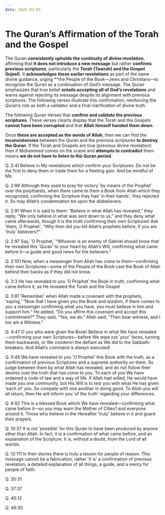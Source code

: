```yaml
---
date: 2025-02-03
---
```





# The Quran’s Affirmation of the Torah and the Gospel

The Quran **consistently upholds the continuity of divine revelation**, affirming that **it does not introduce a new message** but rather **confirms previous scriptures**, particularly the **Torah (Tawrah) and the Gospel (Injeel)**. It **acknowledges these earlier revelations** as part of the same divine guidance, urging **the People of the Book—Jews and Christians—to recognize the Quran as a continuation of God’s message. The Quran emphasizes that true belief **entails accepting all of God’s revelations** and warns against rejecting its message despite its alignment with previous scriptures. The following verses illustrate this confirmation, reinforcing the Quran’s role as both a validator and a final clarification of divine truth.

The following Quran Verses that **confirm and validate the previous scriptures**. These verses clearly display that the Torah and the Gospels **cannot have been corrupted** and that **Allah himself handed them down**.

Once **these are accepted as the words of Allah**, then we can find the **inconsistencies** between the Quran and the previous scriptures **to destroy the Quran**. If the Torah and Gospels are true (previous divine revelation) then if Mohammed comes on the scene and **attempts to contradict** them means **we do not have to listen to the Quran period**.



Q. 2:41
Believe in My revelations which confirm your Scriptures. Do not be the first to deny them or trade them for a fleeting gain. And be mindful of Me.

Q. 2:89 
Although they used to pray for victory ˹by means of the Prophet˺ over the polytheists, when there came to them a Book from Allah which they recognized, confirming the Scripture they had ˹in their hands˺, they rejected it. So may Allah’s condemnation be upon the disbelievers.

Q. 2:91 
When it is said to them: “Believe in what Allah has revealed,” they reply, “We only believe in what was sent down to us,” and they deny what came afterwards, though it is the truth confirming their own Scriptures! Ask ˹them, O  Prophet˺, “Why then did you kill Allah’s prophets before, if you are ˹truly˺ believers?”

Q. 2:97 
Say, ˹O Prophet,˺ “Whoever is an enemy of Gabriel should know that he revealed this ˹Quran˺ to your heart by Allah’s Will, confirming what came before it—a guide and good news for the believers.”


Q. 2:101 
Now, when a messenger from Allah has come to them—confirming their own Scriptures—some of the People of the Book cast the Book of Allah behind their backs as if they did not know.

Q. 3:3 
He has revealed to you ˹O Prophet˺ the Book in truth, confirming what came before it, as He revealed the Torah and the Gospel

Q. 3:81 
˹Remember˺ when Allah made a covenant with the prophets, ˹saying,˺ “Now that I have given you the Book and wisdom, if there comes to you a messenger confirming what you have, you must believe in him and support him.” He added, “Do you affirm this covenant and accept this commitment?” They said, “Yes, we do.” Allah said, “Then bear witness, and I too am a Witness.”

Q. 4:47 
O you who were given the Book! Believe in what We have revealed—confirming your own Scriptures—before We wipe out ˹your˺ faces, turning them backwards, or We condemn the defiant as We did to the Sabbath-breakers. And Allah’s command is always executed!

Q. 5:48 
We have revealed to you ˹O Prophet˺ this Book with the truth, as a confirmation of previous Scriptures and a supreme authority on them. So judge between them by what Allah has revealed, and do not follow their desires over the truth that has come to you. To each of you We have ordained a code of law and a way of life. If Allah had willed, He would have made you one community, but His Will is to test you with what He has given ˹each of˺ you. So compete with one another in doing good. To Allah you will all return, then He will inform you ˹of the truth˺ regarding your differences.

Q. 6:92 
This is a blessed Book which We have revealed—confirming what came before it—so you may warn the Mother of Cities1 and everyone around it. Those who believe in the Hereafter ˹truly˺ believe in it and guard their prayers.

Q. 10:37 
It is not ˹possible˺ for this Quran to have been produced by anyone other than Allah. In fact, it is a confirmation of what came before, and an explanation of the Scripture. It is, without a doubt, from the Lord of all worlds.

Q. 12:111 
In their stories there is truly a lesson for people of reason. This message cannot be a fabrication, rather ˹it is˺ a confirmation of previous revelation, a detailed explanation of all things, a guide, and a mercy for people of faith.

Q. 35:31 


Q. 37:37 


Q. 46:12 


Q. 46:30

